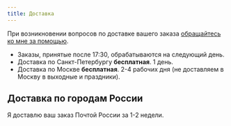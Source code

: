 ```yaml
---
title: Доставка
---
```


При возникновении вопросов по доставке вашего заказа [обращайтесь ко мне за помощью](/контакты).

- Заказы, принятые после 17:30, обрабатываются на следующий день.
- Доставка по Санкт-Петербургу **бесплатная**. 1 день.
- Доставка по Москве **бесплатная**. 2-4 рабочих дня (не доставляем в Москву в выходные и праздники).

## Доставка по городам России
Я доставлю ваш заказ Почтой России за 1-2 недели.
